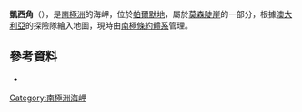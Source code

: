 {{Coord|73|27|14|S|68|21|16|W|source:GNIS|display=title}}

'''凱西角'''（{{lang-en|Casey Point}}），是[[南極洲|南極洲]]的海岬，位於[[帕爾默地|帕爾默地]]，屬於[[莫森陡崖|莫森陡崖]]的一部分，根據[[澳大利亞|澳大利亞]]的探險隊繪入地圖，現時由[[南極條約體系|南極條約體系]]管理。

==參考資料==
* {{usgs-gazetteer|id=19246}}

{{Antarctica-geo-stub}}
[[Category:南極洲海岬|Category:南極洲海岬]]